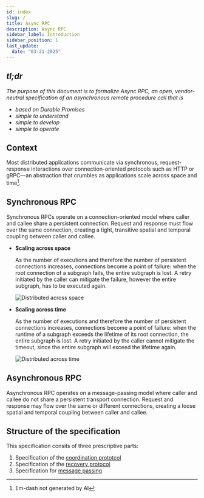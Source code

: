 ```yaml
---
id: index
slug: /
title: Async RPC
description: Async RPC
sidebar_label: Introduction
sidebar_position: 1
last_update:
  date: "03-21-2025"
---
```



<DAACallOut title="Version 1.0 (Unreleased)"></DAACallOut>

## _tl;dr_

*The purpose of this document is to formalize Async RPC, an open, vendor-neutral specification of an asynchronous remote procedure call that is*

- *based on Durable Promises*
- *simple to understand*
- *simple to develop*
- *simple to operate*

## Context

Most distributed applications communicate via synchronous, request-response interactions over connection-oriented protocols such as HTTP or gRPC—an abstraction that crumbles as applications scale across space and time[^1].

## Synchronous RPC

Synchronous RPCs operate on a connection-oriented model where caller and callee share a persistent connection. Request and response must flow over the same connection, creating a tight, transitive spatial and temporal coupling between caller and callee.

- **Scaling across space**

  As the number of executions and therefore the number of persistent connections increases, connections become a point of failure: when the root connection of a subgraph fails, the entire subgraph is lost. A retry initiated by the caller can mitigate the failure, however the entire subgraph, has to be executed again.

  ![Distributed across space](/img/distributed-across-space.svg)


- **Scaling across time**

  As the number of executions and therefore the number of persistent connections increases, connections become a point of failure: when the runtime of a subgraph exceeds the lifetime of its root connection, the entire subgraph is lost. A retry initiated by the caller cannot mitigate the timeout, since the entire subgraph will exceed the lifetime again.

  ![Distributed across time](/img/distributed-across-time.svg)

## Asynchronous RPC

Asynchronous RPC operates on a message-passing model where caller and callee do not share a persistent transport connection. Request and response may flow over the same or different connections, creating a loose spatial and temporal coupling between caller and callee.

## Structure of the specification

This specification consits of three prescriptive parts:

1. Specification of the [coordination prototcol](/specification/programming-model)
2. Specification of the [recovery protocol](/specification/execution-model)
3. Specification for [message passing](/specification/system-model)

[^1]: Em-dash not generated by AI
